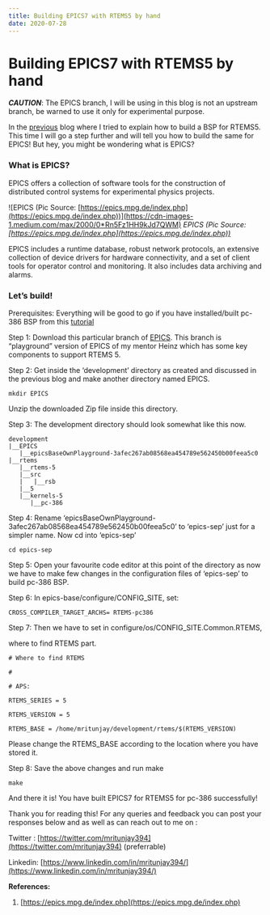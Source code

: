 ```yaml
---
title: Building EPICS7 with RTEMS5 by hand
date: 2020-07-28
---
```


# Building EPICS7 with RTEMS5 by hand

***CAUTION***: The EPICS branch, I will be using in this blog is not an upstream branch, be warned to use it only for experimental purpose.

In the [previous](https://medium.com/@mritunjaysharma394/installing-rtems-ecosystem-and-building-your-first-bsp-993d1cf38902) blog where I tried to explain how to build a BSP for RTEMS5. This time I will go a step further and will tell you how to build the same for EPICS! But hey, you might be wondering what is EPICS?

### What is EPICS?

EPICS offers a collection of software tools for the construction of distributed control systems for experimental physics projects.

![EPICS (Pic Source: [https://epics.mpg.de/index.php](https://epics.mpg.de/index.php))](https://cdn-images-1.medium.com/max/2000/0*Rn5Fz1HH9kJd7QWM)
*EPICS (Pic Source: [https://epics.mpg.de/index.php](https://epics.mpg.de/index.php))*

EPICS includes a runtime database, robust network protocols, an extensive collection of device drivers for hardware connectivity, and a set of client tools for operator control and monitoring. It also includes data archiving and alarms.

### Let’s build!

Prerequisites: Everything will be good to go if you have installed/built pc-386 BSP from this [tutorial](https://medium.com/@mritunjaysharma394/installing-rtems-ecosystem-and-building-your-first-bsp-993d1cf38902)

Step 1: Download this particular branch of [EPICS](https://github.com/hjunkes/epicsBaseOwnPlayground/archive/3afec267ab08568ea454789e562450b00feea5c0.zip). This branch is “playground” version of EPICS of my mentor Heinz which has some key components to support RTEMS 5.

Step 2: Get inside the ‘development’ directory as created and discussed in the previous blog and make another directory named EPICS.

    mkdir EPICS 

Unzip the downloaded Zip file inside this directory.

Step 3: The development directory should look somewhat like this now.

    development
    |__EPICS
       |__epicsBaseOwnPlayground-3afec267ab08568ea454789e562450b00feea5c0
    |__rtems
       |__rtems-5
       |__src
       |   |__rsb
       |__5
       |__kernels-5
          |__pc-386

Step 4: Rename ‘epicsBaseOwnPlayground-3afec267ab08568ea454789e562450b00feea5c0’ to ‘epics-sep’ just for a simpler name. Now cd into ‘epics-sep’

    cd epics-sep

Step 5: Open your favourite code editor at this point of the directory as now we have to make few changes in the configuration files of ‘epics-sep’ to build pc-386 BSP.

Step 6: In epics-base/configure/CONFIG_SITE, set:

    CROSS_COMPILER_TARGET_ARCHS= RTEMS-pc386

Step 7: Then we have to set in configure/os/CONFIG_SITE.Common.RTEMS,

where to find RTEMS part.

    # Where to find RTEMS

    #

    # APS:

    RTEMS_SERIES = 5

    RTEMS_VERSION = 5

    RTEMS_BASE = /home/mritunjay/development/rtems/$(RTEMS_VERSION)

Please change the RTEMS_BASE according to the location where you have stored it.

Step 8: Save the above changes and run make

    make

And there it is! You have built EPICS7 for RTEMS5 for pc-386 successfully!

Thank you for reading this! For any queries and feedback you can post your responses below and as well as can reach out to me on :

Twitter : [https://twitter.com/mritunjay394](https://twitter.com/mritunjay394) (preferrable)

Linkedin: [https://www.linkedin.com/in/mritunjay394/](https://www.linkedin.com/in/mritunjay394/)

**References:**

1. [https://epics.mpg.de/index.php](https://epics.mpg.de/index.php)